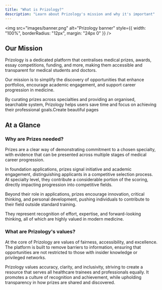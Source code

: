 ```yaml
---
title: "What is Prizology?"
description: "Learn about Prizology's mission and why it's important"
---
```


<img 
  src="images/banner.png" 
  alt="Prizology banner" 
  style={{ width: "100%", borderRadius: "12px", margin: "24px 0" }}
/>
## Our Mission


Prizology is a dedicated platform that centralises medical prizes, awards, essay competitions, funding, and more, making them accessible and transparent for medical students and doctors.

Our mission is to simplify the discovery of opportunities that enhance portfolios, encourage academic engagement, and support career progression in medicine.

By curating prizes across specialties and providing an organised, searchable system, Prizology helps users save time and focus on achieving their professional goals.Create beautiful pages

## At a Glance

### Why are Prizes needed?

Prizes are a clear way of demonstrating commitment to a chosen specialty, with evidence that can be presented across multiple stages of medical career progression.

In foundation applications, prizes signal initiative and academic engagement, distinguishing applicants in a competitive selection process. At specialty level, they contribute a considerable portion of the scoring, directly impacting progression into competitive fields.

Beyond their role in applications, prizes encourage innovation, critical thinking, and personal development, pushing individuals to contribute to their field outside standard training.

They represent recognition of effort, expertise, and forward-looking thinking, all of which are highly valued in modern medicine.

### What are Prizology's values?

At the core of Prizology are values of fairness, accessibility, and excellence. The platform is built to remove barriers to information, ensuring that opportunities are not restricted to those with insider knowledge or privileged networks.

Prizology values accuracy, clarity, and inclusivity, striving to create a resource that serves all healthcare trainees and professionals equally. It promotes a culture of recognition and achievement, while upholding transparency in how prizes are shared and discovered.